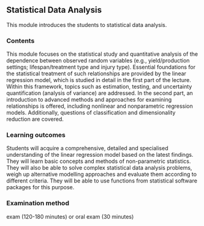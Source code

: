 ## Statistical Data Analysis
This module introduces the students to statistical data analysis.

### Contents
This module focuses on the statistical study and quantitative analysis of the dependence between observed random variables (e.g., yield/production settings; lifespan/treatment type and injury type).
Essential foundations for the statistical treatment of such relationships are provided by the linear regression model, which is studied in detail in the first part of the lecture.
Within this framework, topics such as estimation, testing, and uncertainty quantification (analysis of variance) are addressed.
In the second part, an introduction to advanced methods and approaches for examining relationships is offered, including nonlinear and nonparametric regression models.
Additionally, questions of classification and dimensionality reduction are covered.

### Learning outcomes
Students will acquire a comprehensive, detailed and specialised understanding of the linear regression model based on the latest findings. They will learn basic concepts and methods of non-parametric statistics. They will also be able to solve complex statistical data analysis problems, weigh up alternative modelling approaches and evaluate them according to different criteria. They will be able to use functions from statistical software packages for this purpose.

### Examination method
exam (120-180 minutes) or oral exam (30 minutes)